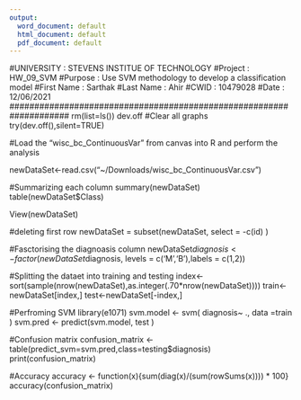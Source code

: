 ```yaml
---
output:
  word_document: default
  html_document: default
  pdf_document: default
---
```


####################################################################
#UNIVERSITY : STEVENS INSTITUE OF TECHNOLOGY
#Project : HW_09_SVM
#Purpose : Use SVM methodology to develop a classification model
#First Name : Sarthak
#Last Name : Ahir
#CWID : 10479028
#Date : 12/06/2021
####################################################################
rm(list=ls())
dev.off
#Clear all graphs
try(dev.off(),silent=TRUE)


#Load the “wisc_bc_ContinuousVar” from canvas into R and perform the analysis

newDataSet<-read.csv("~/Downloads/wisc_bc_ContinuousVar.csv")

#Summarizing each column 
summary(newDataSet)
table(newDataSet$Class)

View(newDataSet) 

#deleting first row
newDataSet = subset(newDataSet, select = -c(id) )

#Fasctorising the diagnoasis column 
newDataSet$diagnosis <- factor(newDataSet$diagnosis, levels = c('M','B'),labels = c(1,2))

#Splitting the dataet into training and testing 
index<-sort(sample(nrow(newDataSet),as.integer(.70*nrow(newDataSet))))
train<-newDataSet[index,]
test<-newDataSet[-index,]

#Perfroming SVM 
library(e1071)
svm.model <- svm( diagnosis~ ., data =train  )
svm.pred <- predict(svm.model,  test )

#Confusion matrix 
confusion_matrix <- table(predict_svm=svm.pred,class=testing$diagnosis)
print(confusion_matrix)

#Accuracy 
accuracy <- function(x){sum(diag(x)/(sum(rowSums(x)))) * 100}
accuracy(confusion_matrix)






